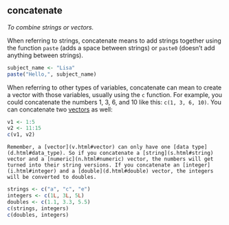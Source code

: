 ## concatenate

<dfn>To combine strings or vectors.</dfn>

When referring to strings, concatenate means to add strings together using the function `paste` (adds a space between strings) or `paste0` (doesn't add anything between strings). 

```r
subject_name <- "Lisa"
paste("Hello,", subject_name)
```

When referring to other types of variables, concatenate can mean to create a vector with those variables, usually using the `c` function. For example, you could concatenate the numbers 1, 3, 6, and 10 like this: `c(1, 3, 6, 10)`. You can concatenate two [vectors](v.html#vector) as well:

```r
v1 <- 1:5
v2 <- 11:15
c(v1, v2)
```

```block
Remember, a [vector](v.html#vector) can only have one [data type](d.html#data_type). So if you concatenate a [string](s.html#string) vector and a [numeric](n.html#numeric) vector, the numbers will get turned into their string versions. If you concatenate an [integer](i.html#integer) and a [double](d.html#double) vector, the integers will be converted to doubles.
```

```r
strings <- c("a", "c", "e")
integers <- c(1L, 3L, 5L)
doubles <- c(1.1, 3.3, 5.5)
c(strings, integers)
c(doubles, integers)
```
